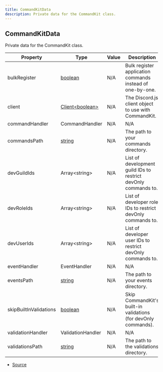 ```yaml
---
title: CommandKitData
description: Private data for the CommandKit class.
---
```


## CommandKitData

Private data for the CommandKit class.

| Property               | Type                                                                                                | Value | Description                                                    |
| ---------------------- | --------------------------------------------------------------------------------------------------- | ----- | -------------------------------------------------------------- |
| bulkRegister           | [boolean](https://developer.mozilla.org/en-US/docs/Web/JavaScript/Reference/Global_Objects/Boolean) | N/A   | Bulk register application commands instead of one-by-one.      |
| client                 | [Client\<boolean>](https://discord.js.org/docs/packages/discord.js/main/Client:Class)               | N/A   | The Discord.js client object to use with CommandKit.           |
| commandHandler         | CommandHandler                                                                                      | N/A   | N/A                                                            |
| commandsPath           | [string](https://developer.mozilla.org/en-US/docs/Web/JavaScript/Reference/Global_Objects/String)   | N/A   | The path to your commands directory.                           |
| devGuildIds            | Array\<string>                                                                                      | N/A   | List of development guild IDs to restrict devOnly commands to. |
| devRoleIds             | Array\<string>                                                                                      | N/A   | List of developer role IDs to restrict devOnly commands to.    |
| devUserIds             | Array\<string>                                                                                      | N/A   | List of developer user IDs to restrict devOnly commands to.    |
| eventHandler           | EventHandler                                                                                        | N/A   | N/A                                                            |
| eventsPath             | [string](https://developer.mozilla.org/en-US/docs/Web/JavaScript/Reference/Global_Objects/String)   | N/A   | The path to your events directory.                             |
| skipBuiltInValidations | [boolean](https://developer.mozilla.org/en-US/docs/Web/JavaScript/Reference/Global_Objects/Boolean) | N/A   | Skip CommandKit's built-in validations (for devOnly commands). |
| validationHandler      | ValidationHandler                                                                                   | N/A   | N/A                                                            |
| validationsPath        | [string](https://developer.mozilla.org/en-US/docs/Web/JavaScript/Reference/Global_Objects/String)   | N/A   | The path to the validations directory.                         |

- [Source](https://github.com/underctrl-io/commandkit/blob/7e608cc8c859522925eced5a54de0a18e9cbc1e9/packages/commandkit/src/types.ts#L62)

